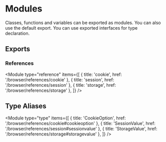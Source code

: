 
# Modules

Classes, functions and variables can be exported as modules. You can also use the default export. You can use exported interfaces for type declaration.

## Exports

### References

<Module
  type="reference"
  items={[
    { title: 'cookie', href: '/browser/references/cookie' },
    { title: 'session', href: '/browser/references/session' },
    { title: 'storage', href: '/browser/references/storage' },
  ]}
/>

## Type Aliases

<Module
  type="type"
  items={[
    { title: 'CookieOption', href: '/browser/references/cookie#cookieoption' },
    { title: 'SessionValue', href: '/browser/references/session#sessionvalue' },
    { title: 'StorageValue', href: '/browser/references/storage#storagevalue' },
  ]}
/>
